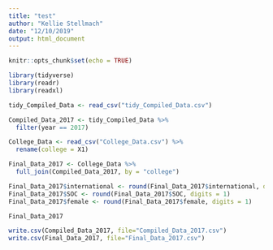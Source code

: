 ```yaml
---
title: "test"
author: "Kellie Stellmach"
date: "12/10/2019"
output: html_document
---
```


```r
knitr::opts_chunk$set(echo = TRUE)
```

```r
library(tidyverse)
library(readr)
library(readxl)
```

```r
tidy_Compiled_Data <- read_csv("tidy_Compiled_Data.csv")
```


```r
Compiled_Data_2017 <- tidy_Compiled_Data %>% 
  filter(year == 2017)
```

```r
College_Data <- read_csv("College_Data.csv") %>% 
  rename(college = X1) 
```

```r
Final_Data_2017 <- College_Data %>% 
  full_join(Compiled_Data_2017, by = "college")
```

```r
Final_Data_2017$international <- round(Final_Data_2017$international, digits = 1)
Final_Data_2017$SOC <- round(Final_Data_2017$SOC, digits = 1)
Final_Data_2017$female <- round(Final_Data_2017$female, digits = 1)

Final_Data_2017
```


```r
write.csv(Compiled_Data_2017, file="Compiled_Data_2017.csv")
write.csv(Final_Data_2017, file="Final_Data_2017.csv")
```

